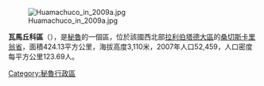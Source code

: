 [[Image:Huamachuco_in_2009a.jpg|right]]

'''瓦馬丘科區'''（{{lang-es|Distrito de Huamachuco}}），是[[秘魯|秘魯]]的一個區，位於該國西北部[[拉利伯塔德大區|拉利伯塔德大區]]的[[桑切斯卡里翁省|桑切斯卡里翁省]]，面積424.13平方公里，海拔高度3,110米，2007年人口52,459，人口密度每平方公里123.69人。

{{Peru-geo-stub}}
[[Category:秘魯行政區|Category:秘魯行政區]]